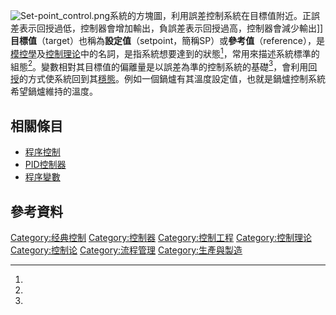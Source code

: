 [[File:Set-point_control.png|thumb]]系統的方塊圖，利用誤差控制系統在目標值附近。正誤差表示回授過低，控制器會增加輸出，負誤差表示回授過高，控制器會減少輸出]]
'''目標值'''（target）也稱為'''設定值'''（setpoint，簡稱SP）或'''參考值'''（reference），是[[模控學|模控學]]及[[控制理论|控制理论]]中的名詞，是指系統想要達到的狀態<ref name=Achterbergh/>，常用來描述系統標準的組態<ref name= Bequette/>。變數相對其目標值的偏離量是以誤差為準的控制系統的基礎<ref name=Ashby/>，會利用[[回授|回授]]的方式使系統回到其[[穩態_(系統)|穩態]]。例如一個鍋爐有其溫度設定值，也就是鍋爐控制系統希望鍋爐維持的溫度。
==相關條目==
*[[程序控制|程序控制]]
*[[PID控制器|PID控制器]]
*[[程序變數|程序變數]]
==參考資料==
{{reflist|refs=
<ref name=Achterbergh>
An 'essential variable' is defined as "a variable that has to be kept within assigned limits to achieve a particular goal": {{cite book |title=Organizations: Social Systems Conducting Experiment |author=Jan Achterbergh, Dirk Vriens |url=http://books.google.com/books?id=3hsbxMzi7w0C&pg=PA47&dq=%22a+variable+that+has+to+be+kept+within+assigned+limits+to+achieve+a+particular+goal%22&hl=en&sa=X&ei=brH8U_-RIsuuogTP_4LYCQ&ved=0CB8Q6AEwAA#v=onepage&q=%22a%20variable%20that%20has%20to%20be%20kept%20within%20assigned%20limits%20to%20achieve%20a%20particular%20goal%22&f=false |page=47  |isbn=9783642143168 |publisher=Springer Science & Business Media |year=2010 |chapter=§2.3 Cybernetics: Effective methods for the control of complex systems}}
</ref>

<ref name=Ashby>{{cite book |title=Introduction to cybernetics |chapter=Chapter 12: The error-controlled regulator |author=W. Ross Ashby |url=http://pcp.vub.ac.be/books/IntroCyb.pdf |pages=219–243 |year=1957 |publisher=Chapman & Hall Ltd.; Internet (1999) |access-date=2015-01-08 |archive-date=2018-02-19 |archive-url=https://web.archive.org/web/20180219191406/http://pcp.vub.ac.be/books/IntroCyb.pdf |dead-url=no }}</ref>

<ref name=Bequette>
{{cite book |author=B. Wayne Bequette | title = Process Control: Modeling, Design, and Simulation  | publisher =Prentice Hall Professional | year= 2003 | page = 5 |url=http://books.google.com/books?id=PdjHYm5e9d4C&pg=PA5 |isbn = 9780133536409 }}
</ref>

}}

{{DEFAULTSORT:Setpoint (Control System)}}
[[Category:经典控制|Category:经典控制]]
[[Category:控制器|Category:控制器]]
[[Category:控制工程|Category:控制工程]]
[[Category:控制理论|Category:控制理论]]
[[Category:控制论|Category:控制论]]
[[Category:流程管理|Category:流程管理]]
[[Category:生產與製造|Category:生產與製造]]

{{Tech-stub}}
